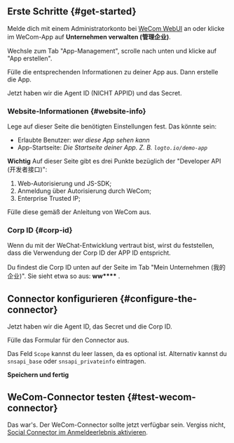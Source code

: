 ## Erste Schritte \{#get-started}

Melde dich mit einem Administratorkonto bei [WeCom WebUI](https://work.weixin.qq.com/) an oder klicke im WeCom-App auf **Unternehmen verwalten (管理企业)**.

Wechsle zum Tab "App-Management", scrolle nach unten und klicke auf "App erstellen".

Fülle die entsprechenden Informationen zu deiner App aus. Dann erstelle die App.

Jetzt haben wir die Agent ID (NICHT APPID) und das Secret.

### Website-Informationen \{#website-info}

Lege auf dieser Seite die benötigten Einstellungen fest. Das könnte sein:

- Erlaubte Benutzer: _wer diese App sehen kann_
- App-Startseite: _Die Startseite deiner App. Z. B. `logto.io/demo-app`_

**Wichtig**
Auf dieser Seite gibt es drei Punkte bezüglich der "Developer API (开发者接口)":

1. Web-Autorisierung und JS-SDK;
2. Anmeldung über Autorisierung durch WeCom;
3. Enterprise Trusted IP;

Fülle diese gemäß der Anleitung von WeCom aus.

### Corp ID \{#corp-id}

Wenn du mit der WeChat-Entwicklung vertraut bist, wirst du feststellen, dass die Verwendung der Corp ID der APP ID entspricht.

Du findest die Corp ID unten auf der Seite im Tab "Mein Unternehmen (我的企业)". Sie sieht etwa so aus: **ww\*\*\*\*** .

## Connector konfigurieren \{#configure-the-connector}

Jetzt haben wir die Agent ID, das Secret und die Corp ID.

Fülle das Formular für den Connector aus.

Das Feld `Scope` kannst du leer lassen, da es optional ist. Alternativ kannst du `snsapi_base` oder `snsapi_privateinfo` eintragen.

**Speichern und fertig**

## WeCom-Connector testen \{#test-wecom-connector}

Das war's. Der WeCom-Connector sollte jetzt verfügbar sein. Vergiss nicht, [Social Connector im Anmeldeerlebnis aktivieren](/connectors/social-connectors/#enable-social-sign-in).

